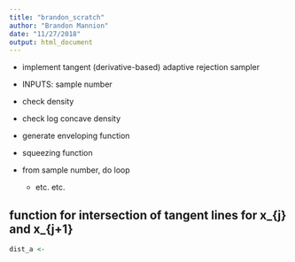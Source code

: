 ```yaml
---
title: "brandon_scratch"
author: "Brandon Mannion"
date: "11/27/2018"
output: html_document
---
```



- implement tangent (derivative-based) adaptive rejection sampler

- INPUTS: sample number
- check density
- check log concave density
- generate enveloping function
- squeezing function
- from sample number, do loop
  - etc. etc. 
  
## function for intersection of tangent lines for x_{j} and x_{j+1}
```r

dist_a <- 
```
 
 



